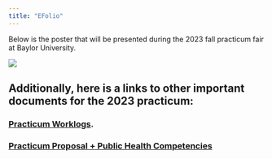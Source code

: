 ```yaml
---
title: "EFolio"
---
```


Below is the poster that will be presented during the 2023 fall practicum fair at Baylor University.  

![](/Users/nathanmccoy/Documents/MPH/Practicum 2023/masters-practicum/mentalhealth_poster.png)

## Additionally, here is a links to other important documents for the 2023 practicum:    

### [Practicum Worklogs](https://baylor.box.com/s/7yffiu266elwhbm0mh6ei4qedc38pau8).  
### [Practicum Proposal + Public Health Competencies](https://baylor.box.com/s/nptz2won4uvxvsu168j7qn25uax8flpo)